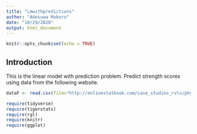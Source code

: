 ```yaml
---
title: "Lmwithpredictions"
author: "Adesuwa Mukoro"
date: "10/29/2020"
output: html_document
---
```


```r
knitr::opts_chunk$set(echo = TRUE)
```

## Introduction
This is the linear model with prediction problem.
Predict strength scores using data from the following website. 


```r
dataF <- read.csv(file="http://onlinestatbook.com/case_studies_rvls/physical_strength/data.txt",sep="",header=TRUE)
```
```r
require(tidyverse)
require(tigerstats)
require(rgl)
require(knitr)
require(ggplot)
```